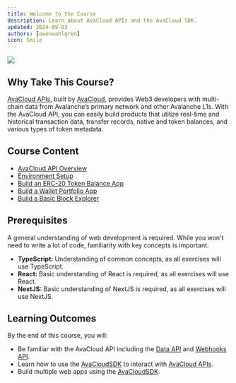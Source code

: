 ```yaml
---
title: Welcome to the Course
description: Learn about AvaCloud APIs and the AvaCloud SDK.
updated: 2024-09-03
authors: [owenwahlgren]
icon: Smile
---
```


![](https://qizat5l3bwvomkny.public.blob.vercel-storage.com/builders-hub/course-banner/avacloudapis-ThOanH9UQJiAizv9gKtgFufXxRywkQ.jpg)
## Why Take This Course?

[AvaCloud APIs](https://developers.avacloud.io/introduction), built by [AvaCloud](https://avacloud.io/), provides Web3 developers with multi-chain data from Avalanche’s primary network and other Avalanche L1s. With the AvaCloud API, you can easily build products that utilize real-time and historical transaction data, transfer records, native and token balances, and various types of token metadata.

## Course Content

- [AvaCloud API Overview](/academy/avacloudapis/02-overview/01-about)
- [Environment Setup](/academy/avacloudapis/03-environment-setup/01-avacloud-account)
- [Build an ERC-20 Token Balance App](/academy/avacloudapis/04-erc20-token-balance-app/01-overview)
- [Build a Wallet Portfolio App](/academy/avacloudapis/05-wallet-portfolio-app/01-overview)
- [Build a Basic Block Explorer](/academy/avacloudapis/06-block-explorer-app/01-overview)

## Prerequisites

A general understanding of web development is required. While you won't need to write a lot of code, familiarity with key concepts is important.

- **TypeScript:** Understanding of common concepts, as all exercises will use TypeScript.
- **React:** Basic understanding of React is required, as all exercises will use React.
- **NextJS:** Basic understanding of NextJS is required, as all exercises will use NextJS.

## Learning Outcomes

By the end of this course, you will:

- Be familiar with the AvaCloud API including the [Data API](https://developers.avacloud.io/data-api/overview) and [Webhooks API](https://developers.avacloud.io/webhooks-api/overview).
- Learn how to use the [AvaCloudSDK](https://github.com/ava-labs/avacloud-sdk-typescript) to interact with [AvaCloud APIs](https://developers.avacloud.io/introduction).
- Build multiple web apps using the [AvaCloudSDK](https://github.com/ava-labs/avacloud-sdk-typescript).

